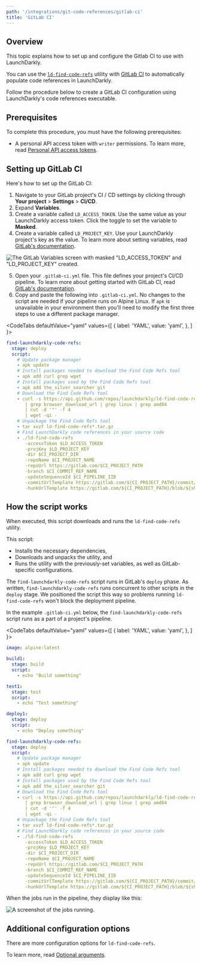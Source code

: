 ```yaml
---
path: '/integrations/git-code-references/gitlab-ci'
title: 'GitLab CI'
---
```


## Overview

This topic explains how to set up and configure the Gitlab CI to use with LaunchDarkly.

You can use the [`ld-find-code-refs`](https://github.com/launchdarkly/ld-find-code-refs/) utility with [GitLab CI](https://about.gitlab.com/product/continuous-integration/) to automatically populate code references in LaunchDarkly.

Follow the procedure below to create a GitLab CI configuration using LaunchDarkly's code references executable.

## Prerequisites

To complete this procedure, you must have the following prerequisites:

- A personal API access token with `writer` permissions. To learn more, read [Personal API access tokens](/home/account-security/api-access-tokens).

## Setting up GitLab CI

Here's how to set up the GitLab CI:

1. Navigate to your GitLab project's CI / CD settings by clicking through **Your project** > **Settings** > **CI/CD**.
2. Expand **Variables**.
3. Create a variable called `LD_ACCESS_TOKEN`. Use the same value as your LaunchDarkly access token. Click the toggle to set the variable to **Masked**.
4. Create a variable called `LD_PROJECT_KEY`. Use your LaunchDarkly project's key as the value. To learn more about setting variables, read [GitLab's documentation](https://docs.gitlab.com/ee/ci/variables/#creating-a-custom-environment-variable).

![The GitLab Variables screen with masked "LD_ACCESS_TOKEN" and "LD_PROJECT_KEY" created.](../../images/gitlab-ci-env-variables.png)

5. Open your `.gitlab-ci.yml` file. This file defines your project's CI/CD pipeline. To learn more about getting started with GitLab CI, read [GitLab's documentation](https://docs.gitlab.com/ee/ci/#getting-started).
6. Copy and paste the following into `.gitlab-ci.yml`. No changes to the script are needed if your pipeline runs on Alpine Linux. If `apk` is unavailable in your environment then you'll need to modify the first three steps to use a different package manager.

<CodeTabs
 defaultValue="yaml"
 values={[
   { label: 'YAML', value: 'yaml', },
 ]
}>
<CodeTabItem value="yaml">

```yaml
find-launchdarkly-code-refs:
  stage: deploy
  script:
    # Update package manager
    - apk update
    # Install packages needed to download the Find Code Refs tool
    - apk add curl grep wget
    # Install packages used by the Find Code Refs tool
    - apk add the_silver_searcher git
    # Download the Find Code Refs tool
    - curl -s https://api.github.com/repos/launchdarkly/ld-find-code-refs/releases/latest
       | grep browser_download_url | grep linux | grep amd64
       | cut -d '"' -f 4
       | wget -qi -
    # Unpackage the Find Code Refs tool
    - tar xvzf ld-find-code-refs*.tar.gz
    # Find LaunchDarkly code references in your source code
    - ./ld-find-code-refs
       -accessToken $LD_ACCESS_TOKEN
       -projKey $LD_PROJECT_KEY
       -dir $CI_PROJECT_DIR
       -repoName $CI_PROJECT_NAME
       -repoUrl https://gitlab.com/$CI_PROJECT_PATH
       -branch $CI_COMMIT_REF_NAME
       -updateSequenceId $CI_PIPELINE_IID
       -commitUrlTemplate https://gitlab.com/${CI_PROJECT_PATH}/commit/${sha}
       -hunkUrlTemplate https://gitlab.com/${CI_PROJECT_PATH}/blob/${sha}/
```

</CodeTabItem>
</CodeTabs>

## How the script works

When executed, this script downloads and runs the `ld-find-code-refs` utility.

This script:

- Installs the necessary dependencies,
- Downloads and unpacks the utility, and
- Runs the utility with the previously-set variables, as well as GitLab-specific configurations.

The `find-launchdarkly-code-refs` script runs in GitLab's `deploy` phase. As written, `find-launchdarkly-code-refs` runs concurrent to other scripts in the `deploy` stage. We positioned the script this way so problems running `ld-find-code-refs` won't block the deployment pipeline.

In the example `.gitlab-ci.yml` below, the `find-launchdarkly-code-refs` script runs as a part of a project's pipeline.

<CodeTabs
 defaultValue="yaml"
 values={[
   { label: 'YAML', value: 'yaml', },
 ]
}>
<CodeTabItem value="yaml">

```yaml
image: alpine:latest

build1:
  stage: build
  script:
    - echo "Build something"

test1:
  stage: test
  script:
    - echo "Test something"

deploy1:
  stage: deploy
  script:
    - echo "Deploy something"

find-launchdarkly-code-refs:
  stage: deploy
  script:
    # Update package manager
    - apk update
    # Install packages needed to download the Find Code Refs tool
    - apk add curl grep wget
    # Install packages used by the Find Code Refs tool
    - apk add the_silver_searcher git
    # Download the Find Code Refs tool
    - curl -s https://api.github.com/repos/launchdarkly/ld-find-code-refs/releases/latest
       | grep browser_download_url | grep linux | grep amd64
       | cut -d '"' -f 4
       | wget -qi -
    # Unpackage the Find Code Refs tool
    - tar xvzf ld-find-code-refs*.tar.gz
    # Find LaunchDarkly code references in your source code
    - ./ld-find-code-refs
       -accessToken $LD_ACCESS_TOKEN
       -projKey $LD_PROJECT_KEY
       -dir $CI_PROJECT_DIR
       -repoName $CI_PROJECT_NAME
       -repoUrl https://gitlab.com/$CI_PROJECT_PATH
       -branch $CI_COMMIT_REF_NAME
       -updateSequenceId $CI_PIPELINE_IID
       -commitUrlTemplate https://gitlab.com/${CI_PROJECT_PATH}/commit/${sha}
       -hunkUrlTemplate https://gitlab.com/${CI_PROJECT_PATH}/blob/${sha}/${filePath}#L${lineNumber}
```

</CodeTabItem>
</CodeTabs>

When the jobs run in the pipeline, they display like this:

![A screenshot of the jobs running.](../../images/gitlab-ci-jobs.png)

## Additional configuration options

There are more configuration options for `ld-find-code-refs`.

To learn more, read [Optional arguments](https://github.com/launchdarkly/ld-find-code-refs#optional-arguments).
